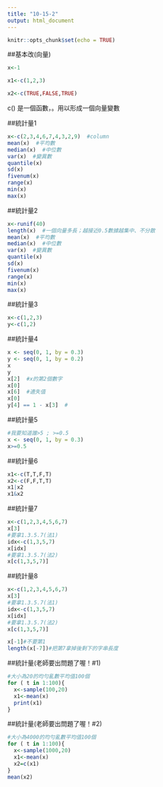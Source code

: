 ```yaml
---
title: "10-15-2"
output: html_document
---
```


```r
knitr::opts_chunk$set(echo = TRUE)
```

##基本改(向量)
```r
x<-1
```
```r
x1<-c(1,2,3)
```
```r
x2<-c(TRUE,FALSE,TRUE)
```
c() 是一個函數，。用以形成一個向量變數

##統計量1
```r
x<-c(2,3,4,6,7,4,3,2,9)  #column
mean(x)  #平均數
median(x)  #中位數
var(x)  #變異數
quantile(x)  
sd(x)
fivenum(x)
range(x)
min(x)
max(x)
```
##統計量2
```r
x<-runif(40)
length(x)  #一個向量多長；越接近0.5數據越集中、不分散
mean(x)  #平均數
median(x)  #中位數
var(x)  #變異數
quantile(x)  
sd(x)
fivenum(x)
range(x)
min(x)
max(x)
```
##統計量3
```r
x<-c(1,2,3)
y<-c(1,2)
```
##統計量4
```r
x <- seq(0, 1, by = 0.3)
y <- seq(0, 1, by = 0.2)
x
y
x[2]  #x的第2個數字
x[0]
x[6]  #遺失值
x[0]
y[4] == 1 - x[3]  #
```
##統計量5
```r
#我要知道誰>5 ; >=0.5
x <- seq(0, 1, by = 0.3)
x>=0.5
```
##統計量6
```r
x1<-c(T,T,F,T)
x2<-c(F,F,T,T)
x1|x2
x1&x2
```
##統計量7
```r
x<-c(1,2,3,4,5,6,7)
x[3]
#要拿1.3.5.7(法1)
idx<-c(1,3,5,7)
x[idx]
#要拿1.3.5.7(法2)
x[c(1,3,5,7)]
```
##統計量8
```r
x<-c(1,2,3,4,5,6,7)
x[3]
#要拿1.3.5.7(法1)
idx<-c(1,3,5,7)
x[idx]
#要拿1.3.5.7(法2)
x[c(1,3,5,7)]

x[-1]#不要第1
length(x[-7])#把第7拿掉後剩下的字串長度
```
##統計量(老師要出問題了喔！#1)
```r
#大小為20的均勻亂數平均值100個
for ( t in 1:100){
  x<-sample(100,20)
  x1<-mean(x)
  print(x1)
}
```
##統計量(老師要出問題了喔！#2)
```r
#大小為4000的均勻亂數平均值100個
for ( t in 1:100){
  x<-sample(1000,20)
  x1<-mean(x)  
  x2=c(x1)
}  
mean(x2)
```